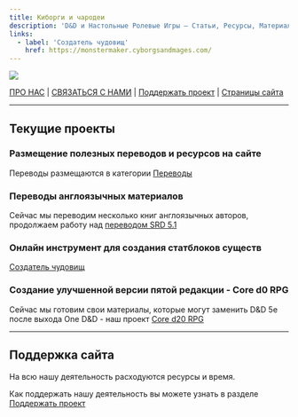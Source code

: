 ```yaml
---
title: Киборги и чародеи
description: 'D&D и Настольные Ролевые Игры – Статьи, Ресурсы, Материалы'
links:
  - label: 'Создатель чудовищ'
    href: https://monstermaker.cyborgsandmages.com/
---
```


![](~assets/branding/banner.jpg)


[ПРО НАС](https://cyborgsandmages.com/about-us) | [СВЯЗАТЬСЯ С НАМИ](https://cyborgsandmages.com/contact-us) | [Поддержать проект](https://cyborgsandmages.com/support-us) | [Страницы сайта](https://cyborgsandmages.com/index-1)

---

## Текущие проекты

### Размещение полезных переводов и ресурсов на сайте

Переводы размещаются в категории [Переводы](https://cyborgsandmages.com/translations/1)

### Переводы англоязычных материалов

Сейчас мы переводим несколько книг англоязычных авторов, продолжаем работу над [переводом SRD 5.1](https://srd.dnd-5e.org/) 

### Онлайн инструмент для создания статблоков существ

[Создатель чудовищ](https://monstermaker.cyborgsandmages.com/)

### Создание улучшенной версии пятой редакции - Core d0 RPG

<Aside>

Сейчас мы готовим свои материалы, которые могут заменить D&D 5e после выхода One D&D - наш проект [Core d20 RPG](https://cyborgsandmages.com/cored20rpg)

</Aside>

---

## Поддержка сайта

На всю нашу деятельность расходуются ресурсы и время.

Как поддержать нашу деятельность вы можете узнать в разделе [Поддержать проект](https://cyborgsandmages.com/support-us)


